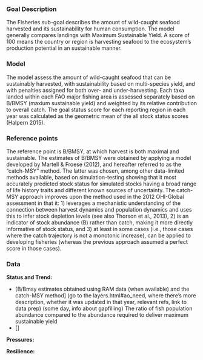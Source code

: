 ### Goal Description

The Fisheries sub-goal describes the amount of wild-caught seafood harvested and its sustainability for human consumption. The model generally compares landings with Maximum Sustainable Yield. A score of 100 means the country or region is harvesting seafood to the ecosystem’s production potential in an sustainable manner.

### Model 

The model assess the amount of wild-caught seafood that can be sustainably harvested, with sustainability based on multi-species yield, and with penalties assigned for both over- and under-harvesting. Each taxa landed within each FAO major fishing area is assessed separately based on B/BMSY (maxium sustainable yield) and weighted by its relative contribution to overall catch. The goal status score for each reporting region in each year was calculated as the geometric mean of the all stock status scores (Halpern 2015). 

<!-- _NOTE: mention model limitations here since FIS is such a difficult model and has many caveats?_
The model is based on single-species assessments of stock status and thus cannot predict the effect of multi-species interactions. -->

### Reference points 

The reference point is B/BMSY, at which harvest is both maximal and sustainable. The estimates of B/BMSY were obtained by applying a model developed by Martell & Froese (2012), and hereafter referred to as the “catch-MSY” method. The latter was chosen, among other data-limited methods available, based on simulation-testing showing that it most accurately predicted stock status for simulated stocks having a broad range of life history traits and different known sources of uncertainty. The catch-MSY approach improves upon the method used in the 2012 OHI-Global assessment in that it: 1) leverages a mechanistic understanding of the connection between harvest dynamics and population dynamics and uses this to infer stock depletion levels (see also Thorson et al., 2013), 2) is an indicator of stock abundance (B) rather than catch, making it more directly informative of stock status, and 3) at least in some cases (i.e., those cases where the catch trajectory is not a monotonic increase), can be applied to developing fisheries (whereas the previous approach assumed a perfect score in those cases). 

### Data

**Status and Trend:**

- [B/Bmsy estimates obtained using RAM data (when available) and the catch-MSY method] (go to the layers.html#ao_need, where there's more description,  whether it was updated in that year, relevant refs, link to data prep) (some day, info about gapfilling)
The ratio of fish population abundance compared to the abundance required to deliver maximum sustainable yield	
- []

**Pressures:**  

**Resilience:** 




